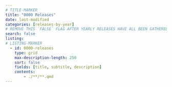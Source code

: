 ```yaml
---
# TITLE-MARKER
title: "0000 Releases"
date: last-modified
categories: [releases-by-year]
# REMOVE THIS `FALSE` FLAG AFTER YEARLY RELEASES HAVE ALL BEEN GATHERED ONTO THIS LANDING
search: false
listing:
# LISTING-MARKER
  - id: 0000-releases
    type: grid
    max-description-length: 250
    sort: false
    fields: [title, subtitle, description]
    contents:
        - ./**/**.qmd
---
```


<!-- EMBED-MARKER -->
:::{#0000-releases}
:::